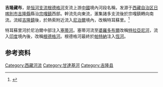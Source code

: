 '''吉隆藏布'''，是[[恒河|恒河]][[支流|支流]][[根德格河|根德格河]]支流{{link-en|特耳蘇里河|Trishuli River}}上游[[中國|中國]]境內河段名稱，发源于[[西藏自治区|西藏自治区]][[日喀則市|日喀則市]][[吉隆縣|吉隆縣]]縣治[[宗嘎鎮|宗嘎鎮]]西部。幹流先向東流，滙集諸多支流後於宗嘎鎮轉向南流。流經[[吉隆鎮|吉隆鎮]]後，於熱索附近流入[[尼泊爾|尼泊爾]]境內，改稱特耳蘇里。<ref>{{Cite web |url=http://map.ps123.net/china/UploadFile/201409/2014092306464662.jpg |title=吉隆縣地圖 |accessdate=2015-02-15 |archive-date=2015-02-15 |archive-url=https://web.archive.org/web/20150215045714/http://map.ps123.net/china/UploadFile/201409/2014092306464662.jpg |dead-url=no }}</ref>

特耳蘇里河於尼泊爾中部注入[[塞蒂河|塞蒂河]]。塞蒂河流至[[婆羅多布爾|婆羅多布爾]]改稱[[特拉亞尼河|特拉亞尼河]]，流入[[印度|印度]]境內後，改稱[[根德格河|根德格河]]。根德格河最終於[[帕特納|帕特納]]注入[[恆河|恆河]]。

==参考资料==
{{reflist}}

{{西南边境诸河}}

[[Category:西藏河流|Category:西藏河流]]
[[Category:甘達基河|Category:甘達基河]]
[[Category:吉隆县|Category:吉隆县]]